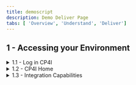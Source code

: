 ```yaml
---
title: demoscript
description: Demo Deliver Page
tabs: [ 'Overview', 'Understand', 'Deliver']
---
```





## 1 - Accessing your Environment

<details>
<summary>1.1 - Log in CP4I</summary>

<br/>

| **Log in CP4I** |   |
| :---         | :--- |
| **Actions**             | Open CP4I and click IBM provided credentials (admin only) and log in. |
| **Talking Points**      | In the road to digital transformation, every organization seeks to move faster than before. But going fast without the right approach, guided by real-world operational data, has caused 70% of digital transformations to fail. A new approach with automation and continuous improvement fed by AI algorithms is required. IBM Cloud Pak for Integration is a hybrid integration solution that provides an automated and closed-loop lifecycle across multiple styles of enterprise integration. With IBM Cloud Pak for Integration, companies can speed integration development, reduce costs and maintain enhanced security, governance and availability. Let's see IBM Cloud Pak for Integration in action. Here I have a cloud version of the product on IBM Cloud. Let me log in here.|
| **Screenshots**         | See the pictures below.  ![login1](./images/demoscript-login1.png) <br/> ![login2](./images/demoscript-login2.png) |

</details>

<details>
<summary>1.2 - CP4I Home</summary>

<br/>

| **CP4I Home** |   |
| :---         | :--- |
| **Actions**             | Show the Home Page and click on Integration Capabilities. |
| **Talking Points**      | Welcome to IBM Cloud Pak for Integration! We’re now at the home screen showing all the capabilities of the pak, brought together in one place.  Specialized integration capabilities —for API management, application integration, messaging and more —are built on top of powerful automation services. Let's see the Integration Capabilities available in this Cloud Pak for Integration.|
| **Screenshots**         | See the picture below.  ![home](./images/demoscript-login1.png) |

</details>

<details>
<summary>1.3 - Integration Capabilities</summary>

<br/>

| **Integration Capabilities** |   |
| :---         | :--- |
| **Actions**             | Show the Integration Capabilities page and open the Designer. |
| **Talking Points**      | As you can see, through a single interface you are able to access all the integration capabilities your team needs. Including API Lifecycle Management, Application & Data Integration, Enterprise Messaging, Events and High Speed Transfer. In this Demo, we will explore App Connect for Application Integration, API Connect for API Management and Asset Repository as our centralized hub for allowing our teams to work together with Integration assets. Let's open our App Connect Designer. |
| **Screenshots**         | See the picture below. <br/> ![home](./images/demoscript-login1.png) |

</details>
